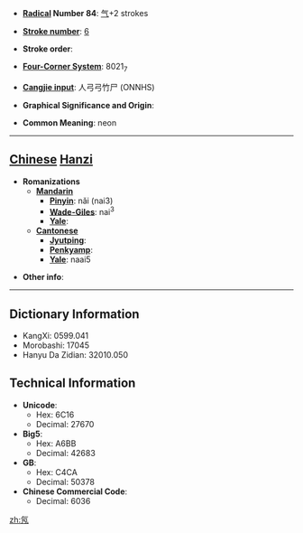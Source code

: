 * '''[[Wiktionary:Chinese radical index| Radical]] Number 84''': [[Wiktionary:Chinese radical index 气|气]]+2 strokes

* '''[[Wiktionary:Chinese total strokes index|Stroke number]]''': [[Wiktionary:Chinese total strokes index 6|6]]

* '''Stroke order''': 

* '''[[Wiktionary:Chinese four corner index|Four-Corner System]]''': 8021<sub>7</sub>

* '''[[Wiktionary:Chinese Cangjie index|Cangjie input]]''': 人弓弓竹尸 (ONNHS)

* '''Graphical Significance and Origin''': 

* '''Common Meaning''': neon

----

== [[Chinese]] [[Hanzi]] ==

* '''Romanizations'''
** '''[[Mandarin]]'''
*** '''[[Pinyin]]''': nǎi (nai3)
*** '''[[Wade-Giles]]''': nai<sup>3</sup>
*** '''[[Yale]]''': 
** '''[[Cantonese]]'''
*** '''[[Jyutping]]''':
*** '''[[Penkyamp]]''': 
*** '''[[Yale]]''': naai5

* '''Other info''': 

----

== Dictionary Information ==

* KangXi: 0599.041
* Morobashi: 17045
* Hanyu Da Zidian: 32010.050

== Technical Information ==

* '''Unicode''':
** Hex: 6C16
** Decimal: 27670
* '''Big5''':
** Hex: A6BB
** Decimal: 42683
* '''GB''':
** Hex: C4CA
** Decimal: 50378
* '''Chinese Commercial Code''':
** Decimal: 6036

[[zh:氖]]
